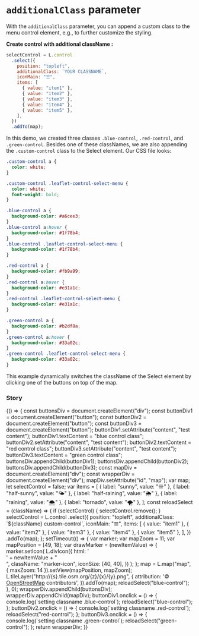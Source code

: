 


<Meta title="Additionalclass" />

# `additionalClass` parameter

With the `additionalClass` parameter, you can append a custom class to the menu control element, e.g., to further customize the styling.

**Create control with additional className :**

```js
selectControl = L.control
  .select({
    position: "topleft",
    additionalClass: `YOUR CLASSNAME`,
    iconMain: "☰",
    items: [
      { value: "item1" },
      { value: "item2" },
      { value: "item3" },
      { value: "item4" },
      { value: "item5" },
    ],
  })
  .addTo(map);
```

In this demo, we created three classes `.blue-control`, `.red-control`, and `.green-control`. Besides one of these classNames, we are also appending the `.custom-control` class to the Select element.
Our CSS file looks:

```css
.custom-control a {
  color: white;
}

.custom-control .leaflet-control-select-menu {
  color: white;
  font-weight: bold;
}

.blue-control a {
  background-color: #a6cee3;
}
.blue-control a:hover {
  background-color: #1f78b4;
}
.blue-control .leaflet-control-select-menu {
  background-color: #1f78b4;
}

.red-control a {
  background-color: #fb9a99;
}
.red-control a:hover {
  background-color: #e31a1c;
}
.red-control .leaflet-control-select-menu {
  background-color: #e31a1c;
}

.green-control a {
  background-color: #b2df8a;
}
.green-control a:hover {
  background-color: #33a02c;
}
.green-control .leaflet-control-select-menu {
  background-color: #33a02c;
}
```

This example dynamically switches the className of the Select element by clicking one of the buttons on top of the map.

### Story

<Preview>
  <Story name="Test story">
    {() => {
      const buttonsDiv = document.createElement("div");
      const buttonDiv1 = document.createElement("button");
      const buttonDiv2 = document.createElement("button");
      const buttonDiv3 = document.createElement("button");
      buttonDiv1.setAttribute("content", "test content");
      buttonDiv1.textContent = "blue control class";
      buttonDiv2.setAttribute("content", "test content");
      buttonDiv2.textContent = "red control class";
      buttonDiv3.setAttribute("content", "test content");
      buttonDiv3.textContent = "green control class";
      buttonsDiv.appendChild(buttonDiv1);
      buttonsDiv.appendChild(buttonDiv2);
      buttonsDiv.appendChild(buttonDiv3);
      const mapDiv = document.createElement("div");
      const wrapperDiv = document.createElement("div");
      mapDiv.setAttribute("id", "map");
      var map;
      let selectControl = false;
      var items = [
        { label: "sunny", value: "☼" },
        { label: "half-sunny", value: "🌤" },
        { label: "half-raining", value: "🌦" },
        { label: "raining", value: "🌨" },
        { label: "tornado", value: "🌪" },
      ];
      const reloadSelect = (className) => {
        if (selectControl) {
          selectControl.remove();
        }
        selectControl = L.control
          .select({
            position: "topleft",
            additionalClass: `${className} custom-control`,
            iconMain: "☰",
            items: [
              { value: "item1" },
              { value: "item2" },
              { value: "item3" },
              { value: "item4" },
              { value: "item5" },
            ],
          })
          .addTo(map);
      };
      setTimeout(() => {
        var marker;
        var mapZoom = 11;
        var mapPosition = [49, 18];
        var drawMarker = (newItemValue) => {
          marker.setIcon(
            L.divIcon({
              html: '<div class="icon">' + newItemValue + "</div>",
              className: "marker-icon",
              iconSize: [40, 40],
            })
          );
        };
        map = L.map("map", { maxZoom: 14 }).setView(mapPosition, mapZoom);
        L.tileLayer("http://{s}.tile.osm.org/{z}/{x}/{y}.png", {
          attribution:
            '&copy; <a href="http://osm.org/copyright">OpenStreetMap</a> contributors',
        }).addTo(map);
        reloadSelect("blue-control");
      }, 0);
      wrapperDiv.appendChild(buttonsDiv);
      wrapperDiv.appendChild(mapDiv);
      buttonDiv1.onclick = () => {
        console.log(`setting classname .blue-control`);
        reloadSelect("blue-control");
      };
      buttonDiv2.onclick = () => {
        console.log(`setting classname .red-control`);
        reloadSelect("red-control");
      };
      buttonDiv3.onclick = () => {
        console.log(`setting classname .green-control`);
        reloadSelect("green-control");
      };
      return wrapperDiv;
    }}
  </Story>
</Preview>
